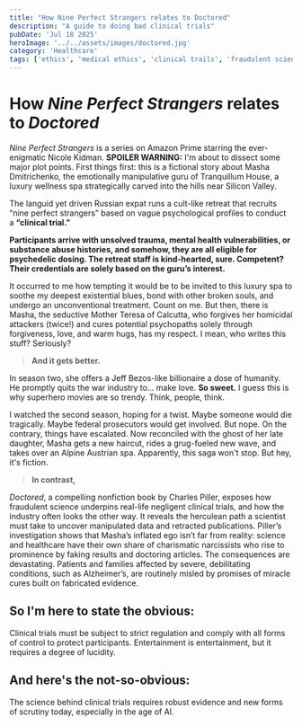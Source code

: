 ```yaml
---
title: "How Nine Perfect Strangers relates to Doctored"
description: "A guide to doing bad clinical trials"
pubDate: 'Jul 18 2025'
heroImage: '../../assets/images/doctored.jpg'
category: 'Healthcare'
tags: ['ethics', 'medical ethics', 'clinical trails', 'fraudulent science', 'GCP', ]
---
```


# How *Nine Perfect Strangers* relates to *Doctored* 

*Nine Perfect Strangers* is a series on Amazon Prime starring the ever-enigmatic Nicole Kidman. **SPOILER WARNING:** I'm about to dissect some major plot points.
First things first: this is a fictional story about Masha Dmitrichenko, the emotionally manipulative guru of Tranquillum House, a luxury wellness spa strategically carved into the hills near Silicon Valley.

The languid yet driven Russian expat runs a cult-like retreat that recruits “nine perfect strangers” based on vague psychological profiles to conduct a **“clinical trial.”**

**Participants arrive with unsolved trauma, mental health vulnerabilities, or substance abuse histories, and somehow, they are all eligible for psychedelic dosing. The retreat staff is kind-hearted, sure. Competent? Their credentials are solely based on the guru’s interest.**

It occurred to me how tempting it would be to be invited to this luxury spa to soothe my deepest existential blues, bond with other broken souls, and undergo an unconventional treatment. Count on me. But then, there is Masha, the seductive Mother Teresa of Calcutta, who forgives her homicidal attackers (twice!) and cures potential psychopaths solely through forgiveness, love, and warm hugs, has my respect. I mean, who writes this stuff? Seriously?

> **And it gets better.** 

In season two, she offers a Jeff Bezos-like billionaire a dose of humanity. He promptly quits the war industry to... make love. **So sweet.** I guess this is why superhero movies are so trendy. Think, people, think.

I watched the second season, hoping for a twist. Maybe someone would die tragically. Maybe federal prosecutors would get involved. But nope. On the contrary, things have escalated. Now reconciled with the ghost of her late daughter, Masha gets a new haircut, rides a grug-fueled new wave, and takes over an Alpine Austrian spa. Apparently, this saga won't stop. But hey, it's fiction.

> **In contrast,** 

*Doctored*, a compelling nonfiction book by Charles Piller, exposes how fraudulent science underpins real-life negligent clinical trials, and how the industry often looks the other way. It reveals the herculean path a scientist must take to uncover manipulated data and retracted publications. Piller’s investigation shows that Masha’s inflated ego isn’t far from reality: science and healthcare have their own share of charismatic narcissists who rise to prominence by faking results and doctoring articles. The consequences are devastating. Patients and families affected by severe, debilitating conditions, such as Alzheimer’s, are routinely misled by promises of miracle cures built on fabricated evidence.

## So I'm here to state the obvious: 
Clinical trials must be subject to strict regulation and comply with all forms of control to protect participants. Entertainment is entertainment, but it requires a degree of lucidity.

## And here's the not-so-obvious: 
The science behind clinical trials requires robust evidence and new forms of scrutiny today, especially in the age of AI.
